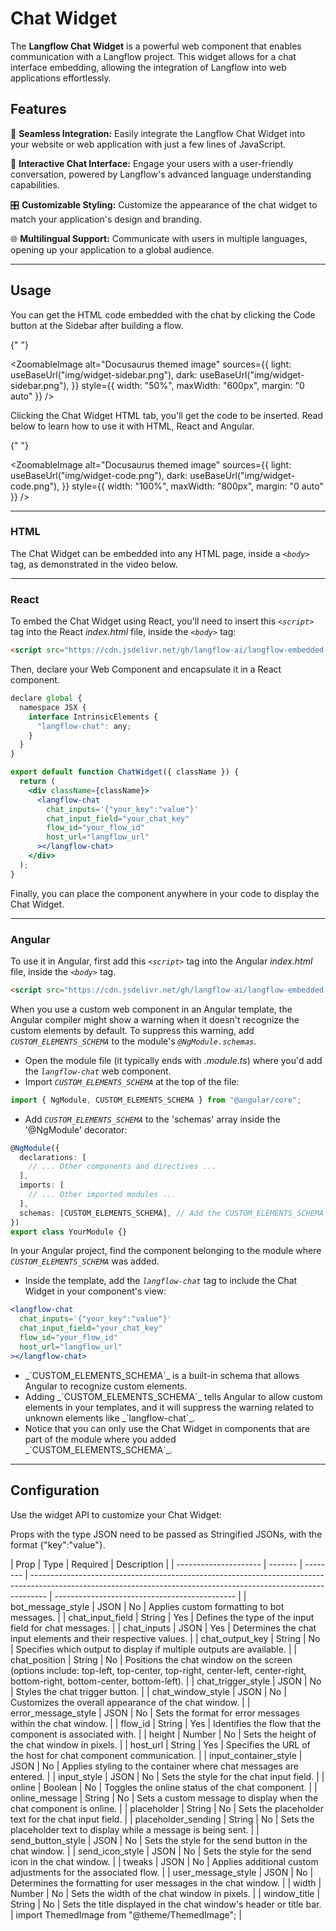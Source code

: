 
# Chat Widget

<div style={{ marginBottom: "20px" }}>
  The <b>Langflow Chat Widget</b> is a powerful web component that enables
  communication with a Langflow project. This widget allows for a chat interface
  embedding, allowing the integration of Langflow into web applications
  effortlessly.
</div>

## Features

🌟 **Seamless Integration:** Easily integrate the Langflow Chat Widget into your website or web application with just a few lines of JavaScript.

🚀 **Interactive Chat Interface:** Engage your users with a user-friendly conversation, powered by Langflow's advanced language understanding capabilities.

🎛️ **Customizable Styling:** Customize the appearance of the chat widget to match your application's design and branding.

🌐 **Multilingual Support:** Communicate with users in multiple languages, opening up your application to a global audience.

---

## Usage

<div style={{ marginBottom: "20px" }}>
  You can get the HTML code embedded with the chat by clicking the Code button
  at the Sidebar after building a flow.
</div>

{" "}

<ZoomableImage
  alt="Docusaurus themed image"
  sources={{
    light: useBaseUrl("img/widget-sidebar.png"),
    dark: useBaseUrl("img/widget-sidebar.png"),
  }}
  style={{ width: "50%", maxWidth: "600px", margin: "0 auto" }}
/>

<div style={{ marginBottom: "20px" }}>
  Clicking the Chat Widget HTML tab, you'll get the code to be inserted. Read
  below to learn how to use it with HTML, React and Angular.
</div>

{" "}

<ZoomableImage
  alt="Docusaurus themed image"
  sources={{
    light: useBaseUrl("img/widget-code.png"),
    dark: useBaseUrl("img/widget-code.png"),
  }}
  style={{ width: "100%", maxWidth: "800px", margin: "0 auto" }}
/>

---

### HTML

The Chat Widget can be embedded into any HTML page, inside a _`<body>`_ tag, as demonstrated in the video below.

<div
  style={{ marginBottom: "20px", display: "flex", justifyContent: "center" }}
>
  <ReactPlayer playing controls url="/videos/langflow_widget.mp4" />
</div>

---

### React

To embed the Chat Widget using React, you'll need to insert this _`<script>`_ tag into the React _index.html_ file, inside the _`<body>`_ tag:

```html
<script src="https://cdn.jsdelivr.net/gh/langflow-ai/langflow-embedded-chat@main/dist/build/static/js/bundle.min.js"></script>
```

Then, declare your Web Component and encapsulate it in a React component.

```jsx
declare global {
  namespace JSX {
    interface IntrinsicElements {
      "langflow-chat": any;
    }
  }
}

export default function ChatWidget({ className }) {
  return (
    <div className={className}>
      <langflow-chat
        chat_inputs='{"your_key":"value"}'
        chat_input_field="your_chat_key"
        flow_id="your_flow_id"
        host_url="langflow_url"
      ></langflow-chat>
    </div>
  );
}
```

Finally, you can place the component anywhere in your code to display the Chat Widget.

---

### Angular

To use it in Angular, first add this _`<script>`_ tag into the Angular _index.html_ file, inside the _`<body>`_ tag.

```html
<script src="https://cdn.jsdelivr.net/gh/langflow-ai/langflow-embedded-chat@main/dist/build/static/js/bundle.min.js"></script>
```

When you use a custom web component in an Angular template, the Angular compiler might show a warning when it doesn't recognize the custom elements by default. To suppress this warning, add _`CUSTOM_ELEMENTS_SCHEMA`_ to the module's _`@NgModule.schemas`_.

- Open the module file (it typically ends with _.module.ts_) where you'd add the _`langflow-chat`_ web component.
- Import _`CUSTOM_ELEMENTS_SCHEMA`_ at the top of the file:

```ts
import { NgModule, CUSTOM_ELEMENTS_SCHEMA } from "@angular/core";
```

- Add _`CUSTOM_ELEMENTS_SCHEMA`_ to the 'schemas' array inside the '@NgModule' decorator:

```ts
@NgModule({
  declarations: [
    // ... Other components and directives ...
  ],
  imports: [
    // ... Other imported modules ...
  ],
  schemas: [CUSTOM_ELEMENTS_SCHEMA], // Add the CUSTOM_ELEMENTS_SCHEMA here
})
export class YourModule {}
```

In your Angular project, find the component belonging to the module where _`CUSTOM_ELEMENTS_SCHEMA`_ was added.

- Inside the template, add the _`langflow-chat`_ tag to include the Chat Widget in your component's view:

```jsx
<langflow-chat
  chat_inputs='{"your_key":"value"}'
  chat_input_field="your_chat_key"
  flow_id="your_flow_id"
  host_url="langflow_url"
></langflow-chat>
```

<Admonition type="info">
  <ul>
    <li>
      _`CUSTOM_ELEMENTS_SCHEMA`_ is a built-in schema that allows Angular to
      recognize custom elements.
    </li>
    <li>
      Adding _`CUSTOM_ELEMENTS_SCHEMA`_ tells Angular to allow custom elements
      in your templates, and it will suppress the warning related to unknown
      elements like _`langflow-chat`_.
    </li>
    <li>
      Notice that you can only use the Chat Widget in components that are part
      of the module where you added _`CUSTOM_ELEMENTS_SCHEMA`_.
    </li>
  </ul>
</Admonition>

---

## Configuration

Use the widget API to customize your Chat Widget:

<Admonition type="caution">
  Props with the type JSON need to be passed as Stringified JSONs, with the
  format &#123;<span>"key":"value"</span>&#125;.
</Admonition>

| Prop                  | Type    | Required | Description                                                                                                                                                      |
| --------------------- | ------- | -------- | ---------------------------------------------------------------------------------------------------------------------------------------------------------------- | --------------------------------------------- |
| bot_message_style     | JSON    | No       | Applies custom formatting to bot messages.                                                                                                                       |
| chat_input_field      | String  | Yes      | Defines the type of the input field for chat messages.                                                                                                           |
| chat_inputs           | JSON    | Yes      | Determines the chat input elements and their respective values.                                                                                                  |
| chat_output_key       | String  | No       | Specifies which output to display if multiple outputs are available.                                                                                             |
| chat_position         | String  | No       | Positions the chat window on the screen (options include: top-left, top-center, top-right, center-left, center-right, bottom-right, bottom-center, bottom-left). |
| chat_trigger_style    | JSON    | No       | Styles the chat trigger button.                                                                                                                                  |
| chat_window_style     | JSON    | No       | Customizes the overall appearance of the chat window.                                                                                                            |
| error_message_style   | JSON    | No       | Sets the format for error messages within the chat window.                                                                                                       |
| flow_id               | String  | Yes      | Identifies the flow that the component is associated with.                                                                                                       |
| height                | Number  | No       | Sets the height of the chat window in pixels.                                                                                                                    |
| host_url              | String  | Yes      | Specifies the URL of the host for chat component communication.                                                                                                  |
| input_container_style | JSON    | No       | Applies styling to the container where chat messages are entered.                                                                                                |
| input_style           | JSON    | No       | Sets the style for the chat input field.                                                                                                                         |
| online                | Boolean | No       | Toggles the online status of the chat component.                                                                                                                 |
| online_message        | String  | No       | Sets a custom message to display when the chat component is online.                                                                                              |
| placeholder           | String  | No       | Sets the placeholder text for the chat input field.                                                                                                              |
| placeholder_sending   | String  | No       | Sets the placeholder text to display while a message is being sent.                                                                                              |
| send_button_style     | JSON    | No       | Sets the style for the send button in the chat window.                                                                                                           |
| send_icon_style       | JSON    | No       | Sets the style for the send icon in the chat window.                                                                                                             |
| tweaks                | JSON    | No       | Applies additional custom adjustments for the associated flow.                                                                                                   |
| user_message_style    | JSON    | No       | Determines the formatting for user messages in the chat window.                                                                                                  |
| width                 | Number  | No       | Sets the width of the chat window in pixels.                                                                                                                     |
| window_title          | String  | No       | Sets the title displayed in the chat window's header or title bar.                                                                                               | import ThemedImage from "@theme/ThemedImage"; |
